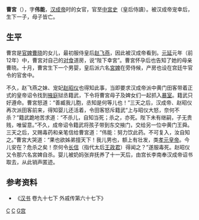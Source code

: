 '''曹宮'''（{{bd|前1世纪|?|前12年||C}}），字'''伟能'''，[[汉成帝|汉成帝]]时的女官，官至[[中宮史|中宮史]]（皇后侍讀）。被汉成帝宠幸后，生下一子，母子皆亡。

== 生平 ==
曹宫是[[官婢|官婢]][[曹晓|曹晓]]的女儿，最初服侍皇后[[赵飞燕|赵飞燕]]，因此被汉成帝看到。[[元延|元延]]元年（前12年）中，曹宮对自己的[[对食|对食]]道房，说“陛下幸宮”。曹宮怀孕后也告知了她的母亲曹晓。十月，曹宮生下一个男婴，皇后派六名[[宮婢|宮婢]]在旁侍候，产房也设在宫廷牛官令的官舍中。 

不久，赵飞燕之妹、宠妃[[赵昭仪|赵昭仪]]也得知此事，当即要求汉成帝派中黄门田客带着正式的皇帝诏令找到[[掖庭|掖庭]]狱丞籍武，下令将曹宮母子及婢女们一起抓入[[暴室|暴室]]。籍武只好遵命。曹宮怒道：“善臧我儿胞，丞知是何等儿也！”三天之后，汉成帝、赵昭仪再次派田客前来，得知婴儿还活着，令田客怒斥籍武“上与昭仪大怒，奈何不杀？”籍武跪地苦求道：“不杀儿，自知当死；杀之，亦死。陛下未有继嗣，子无贵贱，唯留意。”不久，成帝诏令籍武将孩子带到东交掖门，交给另一位中黄门王舜。三天之后，又赐毒药和亲笔信给曹宮道：“伟能：努力饮此药。不可复入，汝自知之。”曹宮大哭道：“果也欲姊弟擅天下！我儿男也，额上有壮发，类[[汉元帝|孝元皇帝]]。今儿安在？危杀之矣！奈何令[[长信宫|长信]]（指代太后[[王政君|王政君]]）得闻之？”遂服毒死。赵昭仪又令那六名宮婢自杀。婴儿被奶妈张弃抚养了十一天后，由宫长李南奉汉成帝诏书取去，从此销声匿迹。

== 参考资料 ==
*《[[汉书|汉书]] 卷九十七下 外戚传第六十七下》

[[Category:西漢女官|C]]
[[Category:西汉被赐死人物|C]]
[[Category:曹姓|G宫]]